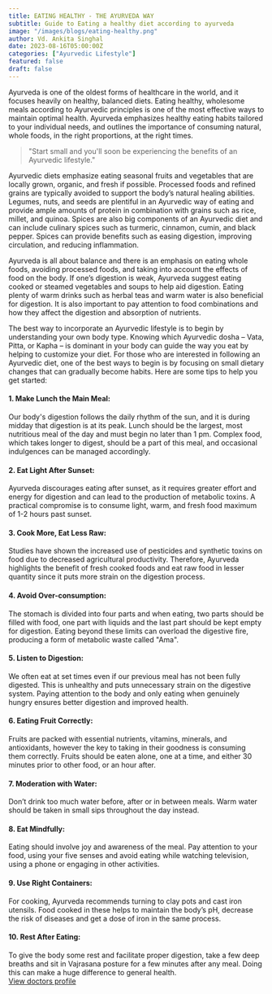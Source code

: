 ```yaml
---
title: EATING HEALTHY - THE AYURVEDA WAY
subtitle: Guide to Eating a healthy diet according to ayurveda
image: "/images/blogs/eating-healthy.png"
author: Vd. Ankita Singhal
date: 2023-08-16T05:00:00Z
categories: ["Ayurvedic Lifestyle"]
featured: false
draft: false
---
```


Ayurveda is one of the oldest forms of healthcare in the world, and it focuses heavily on healthy, balanced diets. Eating healthy, wholesome meals according to Ayurvedic principles is one of the most effective ways to maintain optimal health. Ayurveda emphasizes healthy eating habits tailored to your individual needs, and outlines the importance of consuming natural, whole foods, in the right proportions, at the right times.

<Blockquote name="Vd. Ankita Singhal">
 "Start small and you'll soon be experiencing the benefits of an Ayurvedic lifestyle." 
</Blockquote>

Ayurvedic diets emphasize eating seasonal fruits and vegetables that are locally grown, organic, and fresh if possible. Processed foods and refined grains are typically avoided to support the body’s natural healing abilities. Legumes, nuts, and seeds are plentiful in an Ayurvedic way of eating and provide ample amounts of protein in combination with grains such as rice, millet, and quinoa. Spices are also big components of an Ayurvedic diet and can include culinary spices such as turmeric, cinnamon, cumin, and black pepper. Spices can provide benefits such as easing digestion, improving circulation, and reducing inflammation.

Ayurveda is all about balance and there is an emphasis on eating whole foods, avoiding processed foods, and taking into account the effects of food on the body. If one’s digestion is weak, Ayurveda suggest eating cooked or steamed vegetables and soups to help aid digestion. Eating plenty of warm drinks such as herbal teas and warm water is also beneficial for digestion. It is also important to pay attention to food combinations and how they affect the digestion and absorption of nutrients.

The best way to incorporate an Ayurvedic lifestyle is to begin by understanding your own body type. Knowing which Ayurvedic dosha – Vata, Pitta, or Kapha – is dominant in your body can guide the way you eat by helping to customize your diet. For those who are interested in following an Ayurvedic diet, one of the best ways to begin is by focusing on small dietary changes that can gradually become habits. Here are some tips to help you get started:

<h4>1.	Make Lunch the Main Meal:</h4>
 Our body's digestion follows the daily rhythm of the sun, and it is during midday that digestion is at its peak. Lunch should be the largest, most nutritious meal of the day and must begin no later than 1 pm. Complex food, which takes longer to digest, should be a part of this meal, and occasional indulgences can be managed accordingly.

<h4>2.	Eat Light After Sunset:</h4> 
Ayurveda discourages eating after sunset, as it requires greater effort and energy for digestion and can lead to the production of metabolic toxins. A practical compromise is to consume light, warm, and fresh food maximum of 1-2 hours past sunset.

<h4>3.	Cook More, Eat Less Raw:</h4>
 Studies have shown the increased use of pesticides and synthetic toxins on food due to decreased agricultural productivity. Therefore, Ayurveda highlights the benefit of fresh cooked foods and eat raw food in lesser quantity since it puts more strain on the digestion process.

<h4>4.	Avoid Over-consumption:</h4> 
The stomach is divided into four parts and when eating, two parts should be filled with food, one part with liquids and the last part should be kept empty for digestion. Eating beyond these limits can overload the digestive fire, producing a form of metabolic waste called "Ama".

<h4>5.	Listen to Digestion:</h4> 
We often eat at set times even if our previous meal has not been fully digested. This is unhealthy and puts unnecessary strain on the digestive system. Paying attention to the body and only eating when genuinely hungry ensures better digestion and improved health.

<h4>6.	Eating Fruit Correctly:</h4> 
Fruits are packed with essential nutrients, vitamins, minerals, and antioxidants, however the key to taking in their goodness is consuming them correctly. Fruits should be eaten alone, one at a time, and either 30 minutes prior to other food, or an hour after.

<h4>7.	Moderation with Water:</h4> 
Don’t drink too much water before, after or in between meals. Warm water should be taken in small sips throughout the day instead.

<h4>8.	Eat Mindfully:</h4> 
Eating should involve joy and awareness of the meal. Pay attention to your food, using your five senses and avoid eating while watching television, using a phone or engaging in other activities.

<h4>9.	Use Right Containers:</h4> 
For cooking, Ayurveda recommends turning to clay pots and cast iron utensils. Food cooked in these helps to maintain the body’s pH, decrease the risk of diseases and get a dose of iron in the same process.

<h4>10.	Rest After Eating:</h4> 
To give the body some rest and facilitate proper digestion, take a few deep breaths and sit in Vajrasana posture for a few minutes after any meal.  Doing this can make a huge difference to general health.



<div class="text-center mt-8">
        <a href="/doctors/ankita-singhal" class="btn btn-primary">View doctors profile</a> 
      </div>